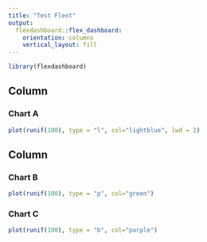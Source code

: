 ```yaml
---
title: "Test Flext"
output: 
  flexdashboard::flex_dashboard:
    orientation: columns
    vertical_layout: fill
---
```


```r
library(flexdashboard)
```

Column {data-width=650}
-----------------------------------------------------------------------

### Chart A

```r
plot(runif(100), type = "l", col="lightblue", lwd = 2)
```

Column {data-width=350}
-----------------------------------------------------------------------

### Chart B

```r
plot(runif(100), type = "p", col="green")

```

### Chart C

```r
plot(runif(100), type = "b", col="purple")

```

